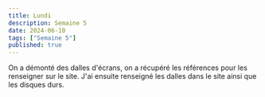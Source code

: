 ```yaml
---
title: Lundi
description: Semaine 5
date: 2024-06-10
tags: ["Semaine 5"]
published: true
---
```



On a démonté des dalles d'écrans, on a récupéré les références pour les renseigner sur le site.
J'ai ensuite renseigné les dalles dans le site ainsi que les disques durs.